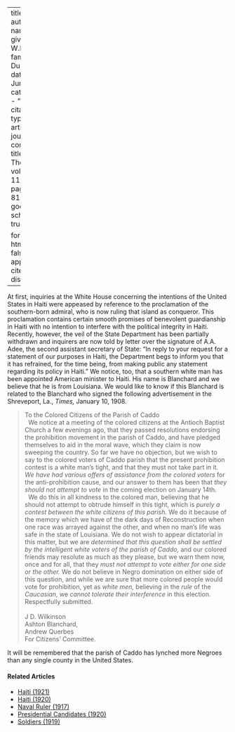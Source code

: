 
---
title: 'Haiti'
author:
  - name:
      given: W.E.B.
      family: Du Bois
date: Jun. 1915
categories: 
  - ""
citation: 
  type: article-journal
  container-title: The Crisis
  volume: 11
  issue: 2
  page: 80-81
google-scholar: true

format:
  html:
    toc: false
    appendix-cite-as: display
---



At first, inquiries at the White House concerning the intentions of the United States in Haiti were appeased by reference to the proclamation of the southern-born admiral, who is now ruling that island as conqueror. This proclamation contains certain smooth
promises of benevolent guardianship in Haiti with no intention to
interfere with the political integrity in Haiti. Recently, however, the
veil of the State Department has been partially withdrawn and inquirers
are now told by letter over the signature of A.A. Adee, the second
assistant secretary of State: "In reply to your request for a statement
of our purposes in Haiti, the Department begs to inform you that it has
refrained, for the time being, from making public any statement
regarding its policy in Haiti."
We notice, too, that a southern white
man has been appointed American minister to Haiti. His name is Blanchard
and we believe that he is from Louisiana. We would like to know if
this Blanchard is related to the Blanchard who signed the following
advertisement in the Shreveport, La., *Times,* January 10, 1908.

> To the Colored Citizens of the Parish of Caddo    
> &nbsp;
> We notice at a meeting of the colored citizens at the Antioch Baptist Church a few evenings ago, that they passed resolutions endorsing the prohibition movement in the parish of Caddo, and have pledged themselves to aid in the moral wave, which they claim is now sweeping the country. So far we have no objection, but we wish to say to the colored voters of Caddo parish that the present prohibition contest is a white man's tight, and that they must not take part in it. *We have had various offers of assistance from the colored voters* for the anti-prohibition cause, and our answer to them has been that *they should not attempt to vote* in the coming election on January 14th.    
> &nbsp;
> We do this in all kindness to the colored man, believing that he should
not attempt to obtrude himself in this tight, which is *purely a contest between the white citizens of this parish.* We do it because of the
memory which we have of the dark days of Reconstruction when one race
was arrayed against the other, and when no man's life was safe in the
state of Louisiana. We do not wish to appear dictatorial in this matter,
but we are *determined that this question shall be settled by the intelligent white voters of the parish of Caddo,* and our colored
friends may resolute as much as they please, but we warn them now, once
and for all, that they *must not attempt to vote either for one side or the other.* We do not believe in Negro domination on either side of this
question, and while we are sure that more colored people would vote for
prohibition, yet as *white men,* believing in the *rule* of the *Caucasian,* we *cannot tolerate their interference* in this election. Respectfully submitted.    
> &nbsp;    
> J D. Wilkinson<br>Ashton Blanchard,<br>Andrew Querbes<br>For Citizens' Committee.

It will be remembered that the parish of Caddo has lynched more Negroes
than any single county in the United States.

<!-- Similar articles start here -->
<div  class="clear-wrap"></div>

#### Related Articles

* [Haiti (1921)](/Volumes/22/06/haiti.html)
* [Haiti (1920)](/Volumes/19/06/haiti.html)
* [Naval Ruler (1917)](/Volumes/14/01/naval_ruler.html)
* [Presidential Candidates (1920)](/Volumes/20/02/presidential-candidates.html)
* [Soldiers (1919)](/Volumes/17/01/soldiers.html)

<!-- Similar articles end here -->